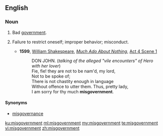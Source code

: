 ==English==

===Noun===
{{en-noun|~}}

# Bad [[government]].
# {{context|archaic|lang=en}} Failure to restrict oneself; improper behavior; misconduct.
#* '''1599''', [[w:William Shakespeare|William Shakespeare]], ''[[w:Much Ado About Nothing|Much Ado About Nothing]]'', [[s:Much Ado About Nothing (Shakespeare)|Act 4 Scene 1]]
#*: DON JOHN. (''talking of the alleged "vile encounters" of Hero with her lover'')
#*: Fie, fie! they are not to be nam'd, my lord,
#*: Not to be spoke of;
#*: There is not chastity enough in language
#*: Without offence to utter them. Thus, pretty lady,
#*: I am sorry for thy much '''misgovernment'''.

====Synonyms====
* [[misgovernance]]

[[ku:misgovernment]]
[[ml:misgovernment]]
[[my:misgovernment]]
[[te:misgovernment]]
[[vi:misgovernment]]
[[zh:misgovernment]]